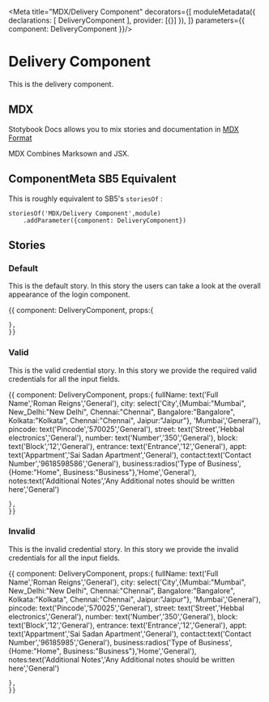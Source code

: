 
<Meta title="MDX/Delivery Component" decorators={[
    moduleMetadata({
        declarations: [
            DeliveryComponent
        ],
        provider: [{}]
    }),
]} parameters={{
    component: DeliveryComponent
}}/>

# Delivery Component 

This is the delivery component.

## MDX

Stotybook Docs allows you to mix stories and documentation in 
[MDX Format](https://mdxjs.com/)

MDX Combines Marksown and JSX.

## ComponentMeta SB5 Equivalent

This is roughly equivalent to SB5's `storiesOf` :

```
storiesOf('MDX/Delivery Component',module)
    .addParameter({component: DeliveryComponent})

```

## Stories

### Default

This is the default story. In this story the users can take a look at the overall
appearance of the login component.

<Preview>
  <Story name="Default">{{
    component: DeliveryComponent,
    props:{
      
    },
    }}    
  </Story>
</Preview>

### Valid

This is the valid credential story. In this story we provide the required valid credentials for 
all the input fields.

<Preview>
  <Story name="Valid Credentials">{{
    component: DeliveryComponent,
    props:{
      fullName: text('Full Name','Roman Reigns','General'),
      city: select('City',{Mumbai:"Mumbai",
                            New_Delhi:"New Delhi",
                            Chennai:"Chennai",
                            Bangalore:"Bangalore",
                            Kolkata:"Kolkata",
                            Chennai:"Chennai",
                            Jaipur:"Jaipur"},
                            'Mumbai','General'),
      pincode: text('Pincode','570025','General'),
      street: text('Street','Hebbal electronics','General'),
      number: text('Number','350','General'),
      block: text('Block','12','General'),
      entrance: text('Entrance','12','General'),
      appt: text('Appartment','Sai Sadan Apartment','General'),
      contact:text('Contact Number','9618598586','General'),
      business:radios('Type of Business',{Home:"Home",
                                Business:"Business"},'Home','General'),
        notes:text('Additional Notes','Any Additional notes should be written here','General')
      
    },
    }}    
  </Story>
</Preview>

### Invalid

This is the invalid credential story. In this story we provide the invalid credentials for 
all the input fields.

<Preview>
  <Story name="Invalid Credentials">{{
    component: DeliveryComponent,
    props:{
      fullName: text('Full Name','Roman Reigns','General'),
      city: select('City',{Mumbai:"Mumbai",
                            New_Delhi:"New Delhi",
                            Chennai:"Chennai",
                            Bangalore:"Bangalore",
                            Kolkata:"Kolkata",
                            Chennai:"Chennai",
                            Jaipur:"Jaipur"},
                            'Mumbai','General'),
      pincode: text('Pincode','570025','General'),
      street: text('Street','Hebbal electronics','General'),
      number: text('Number','350','General'),
      block: text('Block','12','General'),
      entrance: text('Entrance','12','General'),
      appt: text('Appartment','Sai Sadan Apartment','General'),
      contact:text('Contact Number','96185985','General'),
      business:radios('Type of Business',{Home:"Home",
                                Business:"Business"},'Home','General'),
        notes:text('Additional Notes','Any Additional notes should be written here','General')
      
    },
    }}    
  </Story>
</Preview>
